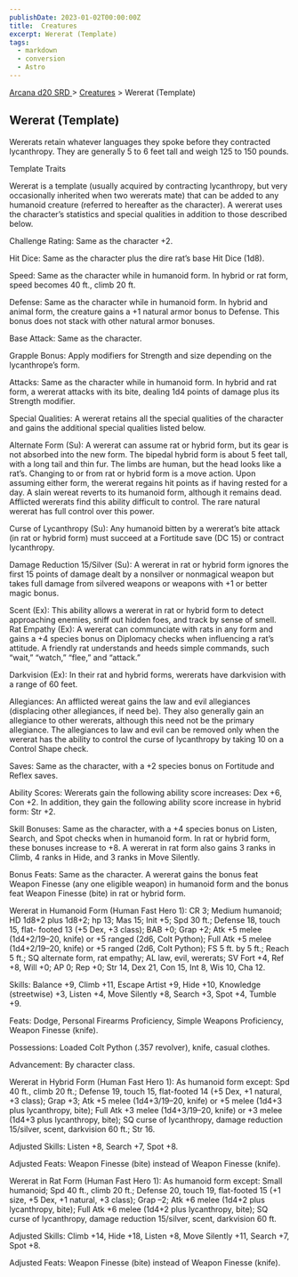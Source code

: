```yaml
---
publishDate: 2023-01-02T00:00:00Z
title:  Creatures
excerpt: Wererat (Template)
tags:
  - markdown
  - conversion
  - Astro
---
```


[ Arcana d20 SRD ](/#arcanaD20) > [ Creatures](arcana-d20-srd-creatures-index) > Wererat (Template)

##  Wererat (Template)

Wererats retain whatever languages they spoke before they contracted
lycanthropy. They are generally 5 to 6 feet tall and weigh 125 to 150 pounds.

Template Traits

Wererat is a template (usually acquired by contracting lycanthropy, but very
occasionally inherited when two wererats mate) that can be added to any
humanoid creature (referred to hereafter as the character). A wererat uses the
character’s statistics and special qualities in addition to those described
below.

Challenge Rating: Same as the character +2.

Hit Dice: Same as the character plus the dire rat’s base Hit Dice (1d8).

Speed: Same as the character while in humanoid form. In hybrid or rat form,
speed becomes 40 ft., climb 20 ft.

Defense: Same as the character while in humanoid form. In hybrid and animal
form, the creature gains a +1 natural armor bonus to Defense. This bonus does
not stack with other natural armor bonuses.

Base Attack: Same as the character.

Grapple Bonus: Apply modifiers for Strength and size depending on the
lycanthrope’s form.

Attacks: Same as the character while in humanoid form. In hybrid and rat form,
a wererat attacks with its bite, dealing 1d4 points of damage plus its
Strength modifier.

Special Qualities: A wererat retains all the special qualities of the
character and gains the additional special qualities listed below.

Alternate Form (Su): A wererat can assume rat or hybrid form, but its gear is
not absorbed into the new form. The bipedal hybrid form is about 5 feet tall,
with a long tail and thin fur. The limbs are human, but the head looks like a
rat’s. Changing to or from rat or hybrid form is a move action. Upon assuming
either form, the wererat regains hit points as if having rested for a day. A
slain wereat reverts to its humanoid form, although it remains dead. Afflicted
wererats find this ability difficult to control. The rare natural wererat has
full control over this power.

Curse of Lycanthropy (Su): Any humanoid bitten by a wererat’s bite attack (in
rat or hybrid form) must succeed at a Fortitude save (DC 15) or contract
lycanthropy.

Damage Reduction 15/Silver (Su): A wererat in rat or hybrid form ignores the
first 15 points of damage dealt by a nonsilver or nonmagical weapon but takes
full damage from silvered weapons or weapons with +1 or better magic bonus.

Scent (Ex): This ability allows a wererat in rat or hybrid form to detect
approaching enemies, sniff out hidden foes, and track by sense of smell. Rat
Empathy (Ex): A wererat can communciate with rats in any form and gains a +4
species bonus on Diplomacy checks when influencing a rat’s attitude. A
friendly rat understands and heeds simple commands, such “wait,” “watch,”
“flee,” and “attack.”

Darkvision (Ex): In their rat and hybrid forms, wererats have darkvision with
a range of 60 feet.

Allegiances: An afflicted wereat gains the law and evil allegiances
(displacing other allegiances, if need be). They also generally gain an
allegiance to other wererats, although this need not be the primary
allegiance. The allegiances to law and evil can be removed only when the
wererat has the ability to control the curse of lycanthropy by taking 10 on a
Control Shape check.

Saves: Same as the character, with a +2 species bonus on Fortitude and Reflex
saves.

Ability Scores: Wererats gain the following ability score increases: Dex +6,
Con +2. In addition, they gain the following ability score increase in hybrid
form: Str +2.

Skill Bonuses: Same as the character, with a +4 species bonus on Listen,
Search, and Spot checks when in humanoid form. In rat or hybrid form, these
bonuses increase to +8. A wererat in rat form also gains 3 ranks in Climb, 4
ranks in Hide, and 3 ranks in Move Silently.

Bonus Feats: Same as the character. A wererat gains the bonus feat Weapon
Finesse (any one eligible weapon) in humanoid form and the bonus feat Weapon
Finesse (bite) in rat or hybrid form.

Wererat in Humanoid Form (Human Fast Hero 1): CR 3; Medium humanoid; HD 1d8+2
plus 1d8+2; hp 13; Mas 15; Init +5; Spd 30 ft.; Defense 18, touch 15, flat-
footed 13 (+5 Dex, +3 class); BAB +0; Grap +2; Atk +5 melee (1d4+2/19–20,
knife) or +5 ranged (2d6, Colt Python); Full Atk +5 melee (1d4+2/19–20, knife)
or +5 ranged (2d6, Colt Python); FS 5 ft. by 5 ft.; Reach 5 ft.; SQ alternate
form, rat empathy; AL law, evil, wererats; SV Fort +4, Ref +8, Will +0; AP 0;
Rep +0; Str 14, Dex 21, Con 15, Int 8, Wis 10, Cha 12.

Skills: Balance +9, Climb +11, Escape Artist +9, Hide +10, Knowledge
(streetwise) +3, Listen +4, Move Silently +8, Search +3, Spot +4, Tumble +9.

Feats: Dodge, Personal Firearms Proficiency, Simple Weapons Proficiency,
Weapon Finesse (knife).

Possessions: Loaded Colt Python (.357 revolver), knife, casual clothes.

Advancement: By character class.

Wererat in Hybrid Form (Human Fast Hero 1): As humanoid form except: Spd 40
ft., climb 20 ft.; Defense 19, touch 15, flat-footed 14 (+5 Dex, +1 natural,
+3 class); Grap +3; Atk +5 melee (1d4+3/19–20, knife) or +5 melee (1d4+3 plus
lycanthropy, bite); Full Atk +3 melee (1d4+3/19–20, knife) or +3 melee (1d4+3
plus lycanthropy, bite); SQ curse of lycanthropy, damage reduction 15/silver,
scent, darkvision 60 ft.; Str 16.

Adjusted Skills: Listen +8, Search +7, Spot +8.

Adjusted Feats: Weapon Finesse (bite) instead of Weapon Finesse (knife).

Wererat in Rat Form (Human Fast Hero 1): As humanoid form except: Small
humanoid; Spd 40 ft., climb 20 ft.; Defense 20, touch 19, flat-footed 15 (+1
size, +5 Dex, +1 natural, +3 class); Grap –2; Atk +6 melee (1d4+2 plus
lycanthropy, bite); Full Atk +6 melee (1d4+2 plus lycanthropy, bite); SQ curse
of lycanthropy, damage reduction 15/silver, scent, darkvision 60 ft.

Adjusted Skills: Climb +14, Hide +18, Listen +8, Move Silently +11, Search +7,
Spot +8.

Adjusted Feats: Weapon Finesse (bite) instead of Weapon Finesse (knife).


